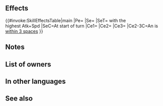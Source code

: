 {{Weapon Infobox
|tagid=SID_涙目の速射弓
|intID=2912
|userVersion1=Bow
|userVersion2=Arrow
|exclusive=1
|weaponType=Bow
|cost=400
|might=14
|range=2
|effectiveness=Flying
|effect=Effective against flying foes. Grants Spd+3. At start of turn, grants Atk/Spd+6 to ally with the highest Atk+Spd total for 1 turn. (Excludes unit.) If unit is within 3 spaces of an ally, grants Atk/Spd/Def/Res+5 during combat and grants bonus to unit's Atk during combat = total Atk+Spd bonuses on ally with the highest total Atk+Spd bonuses within 3 spaces.
|statModifiers=0,14,3,0,0
|required=Silver Bow
|properties=random_owner
}}
==Effects==
{{#invoke:SkillEffectsTable|main
|Pe={{Eft|Stat Boosts|Spd|3}}
|Se={{Eft|Bonuses|Atk/Spd|6}}
|SeT={{Tgt|Ally}} with the<br>highest Atk+Spd
|SeC=At start of turn
|Ce1={{Eft|Effectiveness|{{Mt|Flying}}}}
|Ce2={{Eft|Temporary buffs|Atk/Spd/Def/Res|5}}
|Ce3={{Eft|Temporary buffs|Atk|highest total Atk+Spd<br>{{SEt|Bonuses}} on {{Tgt|Allies}}<br>[[within 3 spaces]]}}
|Ce2-3C=An {{Tgt|Ally}} is<br>[[within 3 spaces]]
}}

==Notes==
{{Effective damage bonus|flying}}
{{Bonuses}}
{{SelectStat|Atk+Spd total}}
{{TemporaryBufffromBonus|source=the ally}}
==List of owners==
{{Skill Hero List}}
==In other languages==
{{OtherLanguages
|japanese=涙目の速射弓
|german=Heulsusen-Bogen
|spanishEU=Arco llorón
|spanishLA=Arco llorón
|french=Arc pleureur
|italian=Arco del pianto
|chineseTW=含淚的速射弓
|portuguese=Arco chorão
}}
==See also==
{{See also skills|cond=Description LIKE '%at start of turn%grants Atk/Spd+%ally with the highest Atk+Spd total%' OR Description LIKE '%grants bonus to unit\'s Atk%=%total%bonuses on ally%'}}
{{Weapons Navbox}}